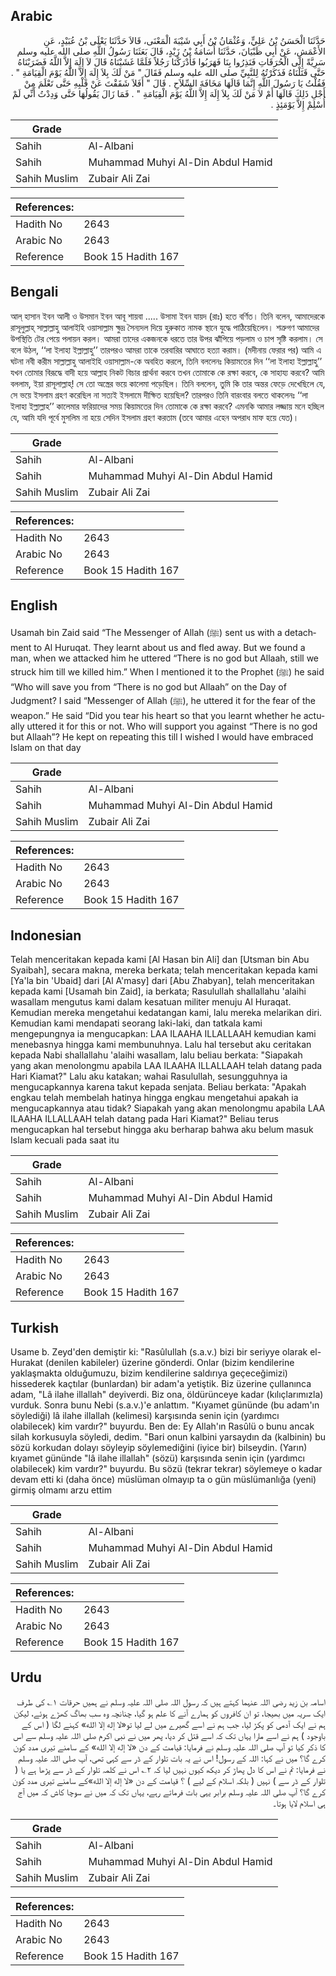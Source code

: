 ## Arabic


<div dir="rtl" lang="ar" style={{fontSize:'larger',backgroundColor:'#f8f9fa',padding:20}}>
حَدَّثَنَا الْحَسَنُ بْنُ عَلِيٍّ، وَعُثْمَانُ بْنُ أَبِي شَيْبَةَ الْمَعْنَى، قَالاَ حَدَّثَنَا يَعْلَى بْنُ عُبَيْدٍ، عَنِ الأَعْمَشِ، عَنْ أَبِي ظَبْيَانَ، حَدَّثَنَا أُسَامَةُ بْنُ زَيْدٍ، قَالَ بَعَثَنَا رَسُولُ اللَّهِ صلى الله عليه وسلم سَرِيَّةً إِلَى الْحُرَقَاتِ فَنَذِرُوا بِنَا فَهَرَبُوا فَأَدْرَكْنَا رَجُلاً فَلَمَّا غَشَيْنَاهُ قَالَ لاَ إِلَهَ إِلاَّ اللَّهُ فَضَرَبْنَاهُ حَتَّى قَتَلْنَاهُ فَذَكَرْتُهُ لِلنَّبِيِّ صلى الله عليه وسلم فَقَالَ ‏"‏ مَنْ لَكَ بِلاَ إِلَهَ إِلاَّ اللَّهُ يَوْمَ الْقِيَامَةِ ‏"‏ ‏.‏ فَقُلْتُ يَا رَسُولَ اللَّهِ إِنَّمَا قَالَهَا مَخَافَةَ السِّلاَحِ ‏.‏ قَالَ ‏"‏ أَفَلاَ شَقَقْتَ عَنْ قَلْبِهِ حَتَّى تَعْلَمَ مِنْ أَجْلِ ذَلِكَ قَالَهَا أَمْ لاَ مَنْ لَكَ بِلاَ إِلَهَ إِلاَّ اللَّهُ يَوْمَ الْقِيَامَةِ ‏"‏ ‏.‏ فَمَا زَالَ يَقُولُهَا حَتَّى وَدِدْتُ أَنِّي لَمْ أُسْلِمْ إِلاَّ يَوْمَئِذٍ ‏.‏
</div>
<div style={{backgroundColor:'#f8f9fa',padding:20, marginBottom: 10}}><table> <thead> <tr> <th>Grade</th> <th></th> </tr> </thead> <tbody> <tr><td>Sahih</td><td>Al-Albani</td></tr><tr><td>Sahih</td><td>Muhammad Muhyi Al-Din Abdul Hamid</td></tr><tr><td>Sahih Muslim</td><td>Zubair Ali Zai</td></tr></tbody></table><table> <thead> <tr> <th>References:</th> <th></th> </tr> </thead> <tbody><tr><td>Hadith No</td><td>2643</td></tr><tr><td>Arabic No</td><td>2643</td></tr><tr><td>Reference</td><td>Book 15 Hadith 167</td></tr></tbody></table></div>

## Bengali


<div dir="ltr" lang="bn" style={{fontSize:'larger',backgroundColor:'#f8f9fa',padding:20}}>
আল্ হাসান ইবন আলী ও উসমান ইবন আবূ শায়বা ..... উসামা ইবন যায়দ (রাঃ) হতে বর্ণিত। তিনি বলেন, আমাদেরকে রাসূলুল্লাহ্ সাল্লাল্লাহু আলাইহি ওয়াসাল্লাম ক্ষুদ্র সৈন্যদল দিয়ে হুরুকাত নামক স্থানে যুদ্ধে পাঠিয়েছিলেন। শত্রুগণ আমাদের উপস্থিতি টের পেয়ে পলায়ন করল। আমরা তাদের একজনকে ধরতে তার উপর ঝাঁপিয়ে পড়লাম ও চাপ সৃষ্টি করলাম। সে বলে উঠল, ‘‘লা ইলাহা ইল্লাল্লাহু’’ তারপরও আমরা তাকে তরবারির আঘাতে হত্যা করাম। (মদীনায় ফেরার পর) আমি এ ঘটনা নবী করীম সাল্লাল্লাহু আলাইহি ওয়াসাল্লাম-কে অবহিত করলে, তিনি বললেনঃ কিয়ামতের দিন ‘‘লা ইলাহা ইল্লাল্লাহু’’ যখন তোমার বিরূদ্ধে বাদী হয়ে আল্লাহ নিকট বিচার প্রার্থনা করবে তখন তোমাকে কে রক্ষা করবে, কে সাহায্য করবে? আমি বললাম, ইয়া রাসূলাল্লাহ্! সে তো অস্ত্রের ভয়ে কালেমা পড়েছিল। তিনি বললেন, তুমি কি তার অন্তর ফেড়ে দেখেছিলে যে, সে ভয়ে ইসলাম গ্রহণ করেছিল না সত্যই ইসলামে দীক্ষিত হয়েছিল? তারপরও তিনি বারংবার বলতে থাকলেনঃ ‘‘লা ইলাহা ইল্লাল্লাহ’’ কালেমার ফরিয়াদের সময় কিয়ামতের দিন তোমাকে কে রক্ষা করবে? এমনকি আমার লজ্জায় মনে হচ্ছিল যে, আমি যদি পূর্বে মুসলিম না হয়ে সেদিন ইসলাম গ্রহণ করতাম (তবে আমার এহেন অপরাধ মাফ হয়ে যেত)।
</div>
<div style={{backgroundColor:'#f8f9fa',padding:20, marginBottom: 10}}><table> <thead> <tr> <th>Grade</th> <th></th> </tr> </thead> <tbody> <tr><td>Sahih</td><td>Al-Albani</td></tr><tr><td>Sahih</td><td>Muhammad Muhyi Al-Din Abdul Hamid</td></tr><tr><td>Sahih Muslim</td><td>Zubair Ali Zai</td></tr></tbody></table><table> <thead> <tr> <th>References:</th> <th></th> </tr> </thead> <tbody><tr><td>Hadith No</td><td>2643</td></tr><tr><td>Arabic No</td><td>2643</td></tr><tr><td>Reference</td><td>Book 15 Hadith 167</td></tr></tbody></table></div>

## English


<div dir="ltr" lang="en" style={{fontSize:'larger',backgroundColor:'#f8f9fa',padding:20}}>
Usamah bin Zaid said “The Messenger of Allah (ﷺ) sent us with a detachment to Al Huruqat. They learnt about us and fled away. But we found a man, when we attacked him he uttered “There is no god but Allaah, still we struck him till we killed him.” When I mentioned it to the Prophet (ﷺ) he said “Who will save you from “There is no god but Allaah” on the Day of Judgment? I said “Messenger of Allah (ﷺ), he uttered it for the fear of the weapon.” He said “Did you tear his heart so that you learnt whether he actually uttered it for this or not. Who will support you against “There is no god but Allaah”? He kept on repeating this till I wished I would have embraced Islam on that day
</div>
<div style={{backgroundColor:'#f8f9fa',padding:20, marginBottom: 10}}><table> <thead> <tr> <th>Grade</th> <th></th> </tr> </thead> <tbody> <tr><td>Sahih</td><td>Al-Albani</td></tr><tr><td>Sahih</td><td>Muhammad Muhyi Al-Din Abdul Hamid</td></tr><tr><td>Sahih Muslim</td><td>Zubair Ali Zai</td></tr></tbody></table><table> <thead> <tr> <th>References:</th> <th></th> </tr> </thead> <tbody><tr><td>Hadith No</td><td>2643</td></tr><tr><td>Arabic No</td><td>2643</td></tr><tr><td>Reference</td><td>Book 15 Hadith 167</td></tr></tbody></table></div>

## Indonesian


<div dir="ltr" lang="id" style={{fontSize:'larger',backgroundColor:'#f8f9fa',padding:20}}>
Telah menceritakan kepada kami [Al Hasan bin Ali] dan [Utsman bin Abu Syaibah], secara makna, mereka berkata; telah menceritakan kepada kami [Ya'la bin 'Ubaid] dari [Al A'masy] dari [Abu Zhabyan], telah menceritakan kepada kami [Usamah bin Zaid], ia berkata; Rasulullah shallallahu 'alaihi wasallam mengutus kami dalam kesatuan militer menuju Al Huraqat. Kemudian mereka mengetahui kedatangan kami, lalu mereka melarikan diri. Kemudian kami mendapati seorang laki-laki, dan tatkala kami mengepungnya ia mengucapkan: LAA ILAAHA ILLALLAAH kemudian kami menebasnya hingga kami membunuhnya. Lalu hal tersebut aku ceritakan kepada Nabi shallallahu 'alaihi wasallam, lalu beliau berkata: "Siapakah yang akan menolongmu apabila LAA ILAAHA ILLALLAAH telah datang pada Hari Kiamat?" Lalu aku katakan; wahai Rasulullah, sesungguhnya ia mengucapkannya karena takut kepada senjata. Beliau berkata: "Apakah engkau telah membelah hatinya hingga engkau mengetahui apakah ia mengucapkannya atau tidak? Siapakah yang akan menolongmu apabila LAA ILAAHA ILLALLAAH telah datang pada Hari Kiamat?" Beliau terus mengucapkan hal tersebut hingga aku berharap bahwa aku belum masuk Islam kecuali pada saat itu
</div>
<div style={{backgroundColor:'#f8f9fa',padding:20, marginBottom: 10}}><table> <thead> <tr> <th>Grade</th> <th></th> </tr> </thead> <tbody> <tr><td>Sahih</td><td>Al-Albani</td></tr><tr><td>Sahih</td><td>Muhammad Muhyi Al-Din Abdul Hamid</td></tr><tr><td>Sahih Muslim</td><td>Zubair Ali Zai</td></tr></tbody></table><table> <thead> <tr> <th>References:</th> <th></th> </tr> </thead> <tbody><tr><td>Hadith No</td><td>2643</td></tr><tr><td>Arabic No</td><td>2643</td></tr><tr><td>Reference</td><td>Book 15 Hadith 167</td></tr></tbody></table></div>

## Turkish


<div dir="ltr" lang="tr" style={{fontSize:'larger',backgroundColor:'#f8f9fa',padding:20}}>
Usame b. Zeyd'den demiştir ki: "Rasûlullah (s.a.v.) bizi bir seriyye olarak el-Hurakat (denilen kabileler) üzerine gönderdi. Onlar (bizim kendilerine yaklaşmakta olduğumuzu, bizim kendilerine saldırıya geçeceğimizi) hissederek kaçtılar (bunlardan) bir adam'a yetiştik. Biz üzerine çullanınca adam, "Lâ ilahe illallah" deyiverdi. Biz ona, öldürünceye kadar (kılıçlarımızla) vurduk. Sonra bunu Nebi (s.a.v.)'e anlattım. "Kıyamet gününde (bu adam'ın söylediği) lâ ilahe illallah (kelimesi) karşısında senin için (yardımcı olabilecek) kim vardır?" buyurdu. Ben de: Ey Allah'ın Rasûlü o bunu ancak silah korkusuyla söyledi, dedim. "Bari onun kalbini yarsaydın da (kalbinin) bu sözü korkudan dolayı söyleyip söylemediğini (iyice bir) bilseydin. (Yarın) kıyamet gününde "lâ ilahe illallah" (sözü) karşısında senin için (yardımcı olabilecek) kim vardır?" buyurdu. Bu sözü (tekrar tekrar) söylemeye o kadar devam etti ki (daha önce) müslüman olmayıp ta o gün müslümanlığa (yeni) girmiş olmamı arzu ettim
</div>
<div style={{backgroundColor:'#f8f9fa',padding:20, marginBottom: 10}}><table> <thead> <tr> <th>Grade</th> <th></th> </tr> </thead> <tbody> <tr><td>Sahih</td><td>Al-Albani</td></tr><tr><td>Sahih</td><td>Muhammad Muhyi Al-Din Abdul Hamid</td></tr><tr><td>Sahih Muslim</td><td>Zubair Ali Zai</td></tr></tbody></table><table> <thead> <tr> <th>References:</th> <th></th> </tr> </thead> <tbody><tr><td>Hadith No</td><td>2643</td></tr><tr><td>Arabic No</td><td>2643</td></tr><tr><td>Reference</td><td>Book 15 Hadith 167</td></tr></tbody></table></div>

## Urdu


<div dir="rtl" lang="ur" style={{fontSize:'larger',backgroundColor:'#f8f9fa',padding:20}}>
اسامہ بن زید رضی اللہ عنہما کہتے ہیں کہ رسول اللہ صلی اللہ علیہ وسلم نے ہمیں حرقات ۱؎ کی طرف ایک سریہ میں بھیجا، تو ان کافروں کو ہمارے آنے کا علم ہو گیا، چنانچہ وہ سب بھاگ کھڑے ہوئے، لیکن ہم نے ایک آدمی کو پکڑ لیا، جب ہم نے اسے گھیرے میں لے لیا تو«لا إله إلا الله» کہنے لگا ( اس کے باوجود ) ہم نے اسے مارا یہاں تک کہ اسے قتل کر دیا، پھر میں نے نبی اکرم صلی اللہ علیہ وسلم سے اس کا ذکر کیا تو آپ صلی اللہ علیہ وسلم نے فرمایا: قیامت کے دن «لا إله إلا الله» کے سامنے تیری مدد کون کرے گا؟ میں نے کہا: اللہ کے رسول! اس نے یہ بات تلوار کے ڈر سے کہی تھی، آپ صلی اللہ علیہ وسلم نے فرمایا: تم نے اس کا دل پھاڑ کر دیکھ کیوں نہیں لیا کہ ۲؎ اس نے کلمہ تلوار کے ڈر سے پڑھا ہے یا ( تلوار کے ڈر سے ) نہیں ( بلکہ اسلام کے لیے ) ؟ قیامت کے دن «لا إله إلا الله»کے سامنے تیری مدد کون کرے گا؟ آپ صلی اللہ علیہ وسلم برابر یہی بات فرماتے رہے، یہاں تک کہ میں نے سوچا کاش کہ میں آج ہی اسلام لایا ہوتا۔
</div>
<div style={{backgroundColor:'#f8f9fa',padding:20, marginBottom: 10}}><table> <thead> <tr> <th>Grade</th> <th></th> </tr> </thead> <tbody> <tr><td>Sahih</td><td>Al-Albani</td></tr><tr><td>Sahih</td><td>Muhammad Muhyi Al-Din Abdul Hamid</td></tr><tr><td>Sahih Muslim</td><td>Zubair Ali Zai</td></tr></tbody></table><table> <thead> <tr> <th>References:</th> <th></th> </tr> </thead> <tbody><tr><td>Hadith No</td><td>2643</td></tr><tr><td>Arabic No</td><td>2643</td></tr><tr><td>Reference</td><td>Book 15 Hadith 167</td></tr></tbody></table></div>